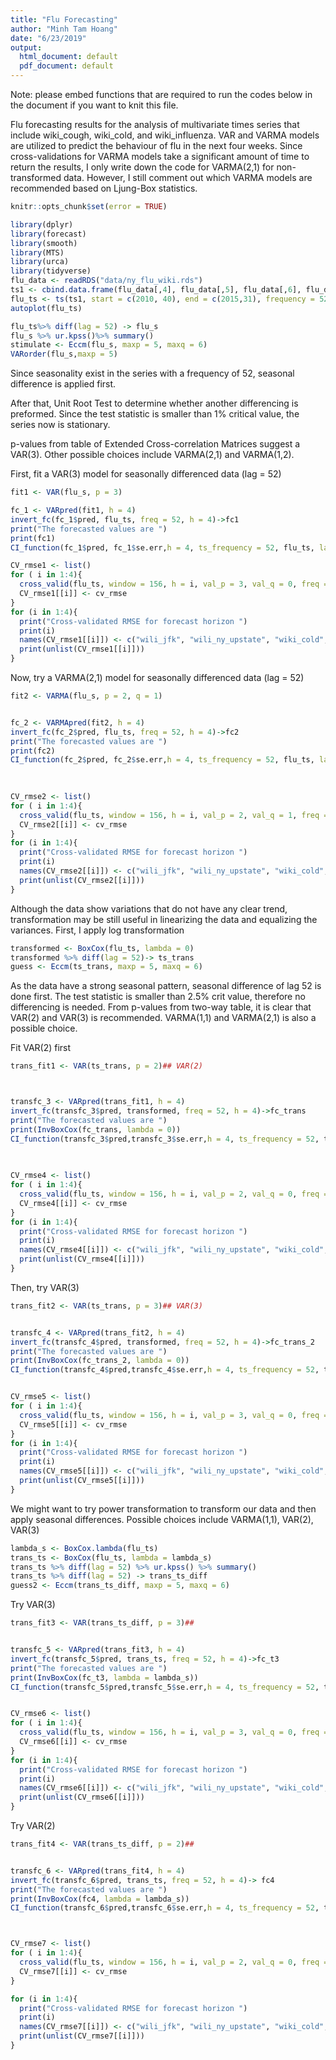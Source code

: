 ```yaml
---
title: "Flu Forecasting"
author: "Minh Tam Hoang"
date: "6/23/2019"
output:
  html_document: default
  pdf_document: default
---
```

Note: please embed functions that are required to run the codes below in the document if you want to knit this file.

Flu forecasting results for the analysis of multivariate times series that include wiki_cough, wiki_cold, and wiki_influenza. VAR and VARMA models are utilized to predict the behaviour of flu in the next four weeks. Since cross-validations for VARMA models take a significant amount of time to return the results, I only write down the code for VARMA(2,1) for non-transformed data. However, I still comment out which VARMA models are recommended based on Ljung-Box statistics. 
```r
knitr::opts_chunk$set(error = TRUE)
```



```r
library(dplyr)
library(forecast)
library(smooth)
library(MTS)
library(urca)
library(tidyverse)
flu_data <- readRDS("data/ny_flu_wiki.rds")
ts1 <- cbind.data.frame(flu_data[,4], flu_data[,5], flu_data[,6], flu_data[,7], flu_data[,8])
flu_ts <- ts(ts1, start = c(2010, 40), end = c(2015,31), frequency = 52)
autoplot(flu_ts)
```


```r
flu_ts%>% diff(lag = 52) -> flu_s
flu_s %>% ur.kpss()%>% summary()
stimulate <- Eccm(flu_s, maxp = 5, maxq = 6)
VARorder(flu_s,maxp = 5)
```
Since seasonality exist in the series with a frequency of 52, seasonal difference is applied first.

After that, Unit Root Test to determine whether another differencing is preformed.  Since the test statistic is smaller than 1% critical value, the series now is stationary.

p-values from table of Extended Cross-correlation Matrices suggest a VAR(3). Other possible choices include VARMA(2,1) and VARMA(1,2).


First, fit a VAR(3) model for seasonally differenced data (lag = 52)
```r
fit1 <- VAR(flu_s, p = 3)

fc_1 <- VARpred(fit1, h = 4)
invert_fc(fc_1$pred, flu_ts, freq = 52, h = 4)->fc1
print("The forecasted values are ")
print(fc1)
CI_function(fc_1$pred, fc_1$se.err,h = 4, ts_frequency = 52, flu_ts, lambda = 37)

CV_rmse1 <- list()
for ( i in 1:4){
  cross_valid(flu_ts, window = 156, h = i, val_p = 3, val_q = 0, freq = 52, lamb = 37)->cv_rmse
  CV_rmse1[[i]] <- cv_rmse
}
for (i in 1:4){
  print("Cross-validated RMSE for forecast horizon ")
  print(i)
  names(CV_rmse1[[i]]) <- c("wili_jfk", "wili_ny_upstate", "wiki_cold", "wiki_cough", "wiki_influenza")
  print(unlist(CV_rmse1[[i]]))
}

```

Now, try a VARMA(2,1) model for seasonally differenced data (lag = 52)
```r
fit2 <- VARMA(flu_s, p = 2, q = 1)


fc_2 <- VARMApred(fit2, h = 4)
invert_fc(fc_2$pred, flu_ts, freq = 52, h = 4)->fc2
print("The forecasted values are ")
print(fc2)
CI_function(fc_2$pred, fc_2$se.err,h = 4, ts_frequency = 52, flu_ts, lambda = 37)
  
  

CV_rmse2 <- list()
for ( i in 1:4){
  cross_valid(flu_ts, window = 156, h = i, val_p = 2, val_q = 1, freq = 52, lamb = 37)->cv_rmse
  CV_rmse2[[i]] <- cv_rmse
}
for (i in 1:4){
  print("Cross-validated RMSE for forecast horizon ")
  print(i)
  names(CV_rmse2[[i]]) <- c("wili_jfk", "wili_ny_upstate", "wiki_cold", "wiki_cough", "wiki_influenza")
  print(unlist(CV_rmse2[[i]]))
}
```

Although the data show variations that do not have any clear trend, transformation may be still useful in linearizing the data and equalizing the variances. First, I apply log transformation

```r
transformed <- BoxCox(flu_ts, lambda = 0)
transformed %>% diff(lag = 52)-> ts_trans
guess <- Eccm(ts_trans, maxp = 5, maxq = 6)

```
As the data have a strong seasonal pattern, seasonal difference of lag 52 is done first. The test statistic is smaller than 2.5% crit value, therefore no differencing is needed. From p-values from two-way table, it is clear that VAR(2) and VAR(3) is recommended. VARMA(1,1) and VARMA(2,1) is also a possible choice.

Fit VAR(2) first
```r
trans_fit1 <- VAR(ts_trans, p = 2)## VAR(2)



transfc_3 <- VARpred(trans_fit1, h = 4)
invert_fc(transfc_3$pred, transformed, freq = 52, h = 4)->fc_trans
print("The forecasted values are ")
print(InvBoxCox(fc_trans, lambda = 0))
CI_function(transfc_3$pred,transfc_3$se.err,h = 4, ts_frequency = 52, transformed, lambda = 0)
  
  

CV_rmse4 <- list()
for ( i in 1:4){
  cross_valid(flu_ts, window = 156, h = i, val_p = 2, val_q = 0, freq = 52, lamb = 0)->cv_rmse
  CV_rmse4[[i]] <- cv_rmse
}
for (i in 1:4){
  print("Cross-validated RMSE for forecast horizon ")
  print(i)
  names(CV_rmse4[[i]]) <- c("wili_jfk", "wili_ny_upstate", "wiki_cold", "wiki_cough", "wiki_influenza")
  print(unlist(CV_rmse4[[i]]))
}


```
Then, try VAR(3)
```r
trans_fit2 <- VAR(ts_trans, p = 3)## VAR(3)


transfc_4 <- VARpred(trans_fit2, h = 4)
invert_fc(transfc_4$pred, transformed, freq = 52, h = 4)->fc_trans_2
print("The forecasted values are ")
print(InvBoxCox(fc_trans_2, lambda = 0))
CI_function(transfc_4$pred,transfc_4$se.err,h = 4, ts_frequency = 52, transformed, lambda = 0)


CV_rmse5 <- list()
for ( i in 1:4){
  cross_valid(flu_ts, window = 156, h = i, val_p = 3, val_q = 0, freq = 52, lamb = 0)->cv_rmse
  CV_rmse5[[i]] <- cv_rmse
}
for (i in 1:4){
  print("Cross-validated RMSE for forecast horizon ")
  print(i)
  names(CV_rmse5[[i]]) <- c("wili_jfk", "wili_ny_upstate", "wiki_cold", "wiki_cough", "wiki_influenza")
  print(unlist(CV_rmse5[[i]]))
}


```

We might want to try power transformation to transform our data and then apply seasonal differences. Possible choices include VARMA(1,1), VAR(2), VAR(3)
```r
lambda_s <- BoxCox.lambda(flu_ts)
trans_ts <- BoxCox(flu_ts, lambda = lambda_s)
trans_ts %>% diff(lag = 52) %>% ur.kpss() %>% summary()
trans_ts %>% diff(lag = 52) -> trans_ts_diff
guess2 <- Eccm(trans_ts_diff, maxp = 5, maxq = 6)
```
Try VAR(3)
```r
trans_fit3 <- VAR(trans_ts_diff, p = 3)## 


transfc_5 <- VARpred(trans_fit3, h = 4)
invert_fc(transfc_5$pred, trans_ts, freq = 52, h = 4)->fc_t3
print("The forecasted values are ")
print(InvBoxCox(fc_t3, lambda = lambda_s))
CI_function(transfc_5$pred,transfc_5$se.err,h = 4, ts_frequency = 52, trans_ts, lambda = lambda_s)


CV_rmse6 <- list()
for ( i in 1:4){
  cross_valid(flu_ts, window = 156, h = i, val_p = 3, val_q = 0, freq = 52, lamb = lambda_s)->cv_rmse
  CV_rmse6[[i]] <- cv_rmse
}
for (i in 1:4){
  print("Cross-validated RMSE for forecast horizon ")
  print(i)
  names(CV_rmse6[[i]]) <- c("wili_jfk", "wili_ny_upstate", "wiki_cold", "wiki_cough", "wiki_influenza")
  print(unlist(CV_rmse6[[i]]))
}


```

Try VAR(2)
```r
trans_fit4 <- VAR(trans_ts_diff, p = 2)## 


transfc_6 <- VARpred(trans_fit4, h = 4)
invert_fc(transfc_6$pred, trans_ts, freq = 52, h = 4)-> fc4
print("The forecasted values are ")
print(InvBoxCox(fc4, lambda = lambda_s))
CI_function(transfc_6$pred,transfc_6$se.err,h = 4, ts_frequency = 52, trans_ts, lambda = lambda_s)



CV_rmse7 <- list()
for ( i in 1:4){
  cross_valid(flu_ts, window = 156, h = i, val_p = 2, val_q = 0, freq = 52, lamb = lambda_s)->cv_rmse
  CV_rmse7[[i]] <- cv_rmse
}

for (i in 1:4){
  print("Cross-validated RMSE for forecast horizon ")
  print(i)
  names(CV_rmse7[[i]]) <- c("wili_jfk", "wili_ny_upstate", "wiki_cold", "wiki_cough", "wiki_influenza")
  print(unlist(CV_rmse7[[i]]))
}


```
